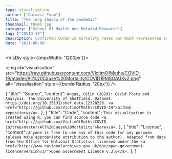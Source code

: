 ```yaml
---
type: visualisation
author: ["Dataviz Team"]
title: "The long shadow of the pandemic"
thumbnail: thumb.jpg
category: ["School Of Health And Related Research"]
tag: ["COVID-19"]
description: Confirmed COVID-19 mortality rates per MSOA represented as height.
date: "2021-06-08"
---
```


<VisDiv style={{maxWidth: '1200px'}}>

<img id="visualisation" src="https://raw.githubusercontent.com/VictimOfMaths/COVID-19/master/All%20Cause%20Mortality/COVID19MSOAUKv2.png" alt="visualisation" style={{borderRadius: '20px'}} />

</VisDiv>

<VisPagination mdx={props.mdx}>
  <EmbedCode url="https://raw.githubusercontent.com/VictimOfMaths/COVID-19/master/All%20Cause%20Mortality/COVID19MSOAUKv2.png" />
</VisPagination>

<VisDetail mdx={props.mdx} />

  {
    "title": "Source",
    "content": `Angus, Colin (2020): CoVid Plots and Analysis. The University of Sheffield. Dataset. https://doi.org/10.15131/shef.data.12328226. <a href="https://github.com/VictimOfMaths/COVID-19">GitHub repository</a>.`
  },
  {
    "title": "Code",
    "content": `This visualisation is created using R, you can find source code <a href="https://github.com/VictimOfMaths/COVID-19/tree/master/All%20Cause%20Mortality">here</a>.`
  },
  {
    "title": "License",
    "content": `Anyone is free to use any of this code for any purpose (please make appropriate attribution to the author). Adapted from data from the Office for National Statistics licensed under the <a href="http://www.nationalarchives.gov.uk/doc/open-government-licence/version/3/">Open Government Licence v.3.0</a>.`
  },
]

<VisDiv>
  <Tab data={data} />
</VisDiv>